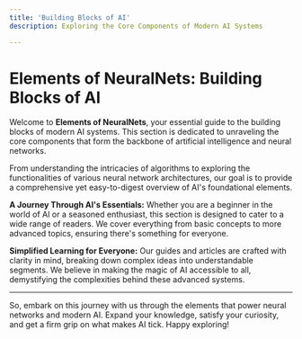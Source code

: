 ```yaml
---
title: 'Building Blocks of AI'
description: Exploring the Core Components of Modern AI Systems

---
```


# Elements of NeuralNets: Building Blocks of AI

Welcome to **Elements of NeuralNets**, your essential guide to the building blocks of modern AI systems. This section is dedicated to unraveling the core components that form the backbone of artificial intelligence and neural networks.

From understanding the intricacies of algorithms to exploring the functionalities of various neural network architectures, our goal is to provide a comprehensive yet easy-to-digest overview of AI's foundational elements.

**A Journey Through AI's Essentials:** Whether you are a beginner in the world of AI or a seasoned enthusiast, this section is designed to cater to a wide range of readers. We cover everything from basic concepts to more advanced topics, ensuring there's something for everyone.

**Simplified Learning for Everyone:** Our guides and articles are crafted with clarity in mind, breaking down complex ideas into understandable segments. We believe in making the magic of AI accessible to all, demystifying the complexities behind these advanced systems.

---

So, embark on this journey with us through the elements that power neural networks and modern AI. Expand your knowledge, satisfy your curiosity, and get a firm grip on what makes AI tick. Happy exploring!
